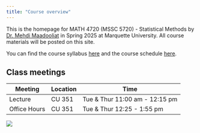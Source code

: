 ```yaml
---
title: "Course overview"
---
```


This is the homepage for MATH 4720 (MSSC 5720) - Statistical Methods by [Dr. Mehdi Maadooliat](www.mssc.mu.edu/~mehdi) in Spring 2025 at Marquette University. All course materials will be posted on this site.

You can find the course syllabus [here](/course-syllabus.html) and the course schedule [here](/).

## Class meetings

| Meeting      | Location | Time                           |
|--------------|----------|--------------------------------|
| Lecture      | CU 351   | Tue & Thur 11:00 am - 12:15 pm |
| Office Hours | CU 351   | Tue & Thur 12:25 - 1:55 pm     |

![](images/twitter-card.png)
